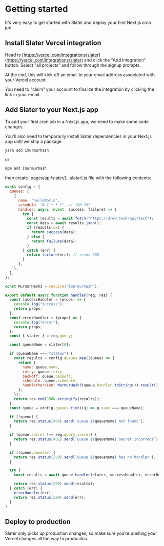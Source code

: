 # Getting started

It's very easy to get started with Slater and deploy your first Next.js cron job.

## Install Slater Vercel integration

Head to [https://vercel.com/integrations/slater](https://vercel.com/integrations/slater) and click the "Add Integration" button. Select "all projects" and follow through the signup prompts.

At the end, this will kick off an email to your email address associated with your Vercel account.

You need to "claim" your account to finalize the integration by clicking the link in your email.

## Add Slater to your Next.js app

To add your first cron job in a Next.js app, we need to make some code changes.

You'll also need to temporarily install Slater dependencies in your Next.js app until we ship a package.

```bash
yarn add imurmurhash
```

or

```bash
npm add imurmurhash
```

then create `pages/api/slater/[...slater].js file with the following contents:

```js
const config = {
  queues: [
    {
      name: "helloWorld",
      schedule: "0 7 * * *", // 7AM GMT
      handler: async (event, success, failure) => {
        try {
          const results = await fetch("https://drew.tech/api/test");
          const data = await results.json();
          if (results.ok) {
            return success(data);
          } else {
            return failure(data);
          }
        } catch (err) {
          return failure(err); // sends 500
        }
      },
    },
  ],
};

const MurmurHash3 = require("imurmurhash");

export default async function handler(req, res) {
  const successHandler = (props) => {
    console.log("success");
    return props;
  };
  const errorHandler = (props) => {
    console.log("error");
    return props;
  };
  const { slater } = req.query;

  const queueName = slater[0];

  if (queueName === "status") {
    const results = config.queues.map((queue) => {
      return {
        name: queue.name,
        retry: queue.retry,
        backoff: queue.backoff,
        schedule: queue.schedule,
        handlerVersion: MurmurHash3(queue.handler.toString()).result(),
      };
    });
    return res.end(JSON.stringify(results));
  }
  const queue = config.queues.find((q) => q.name === queueName);

  if (!queue) {
    return res.status(404).send(`Queue ${queueName} not found`);
  }

  if (queue.secret !== req.query.secret) {
    return res.status(401).send(`Queue ${queueName} secret incorrect`);
  }

  if (!queue.handler) {
    return res.status(500).send(`Queue ${queueName} has no handler`);
  }

  try {
    const results = await queue.handler(slater, successHandler, errorHandler);

    return res.status(200).send(results);
  } catch (err) {
    errorHandler(err);
    return res.status(500).send(err);
  }
}
```

## Deploy to production

Slater only picks up production changes, so make sure you're pushing your Vercel changes all the way to produciton.
